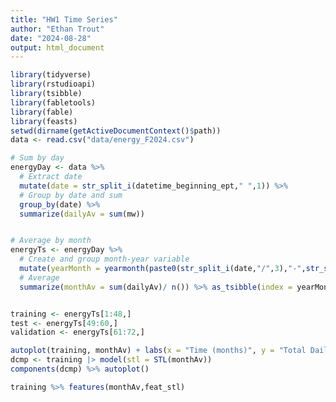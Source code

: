 ```yaml
---
title: "HW1 Time Series"
author: "Ethan Trout"
date: "2024-08-28"
output: html_document
---
```


```r
library(tidyverse)
library(rstudioapi)
library(tsibble)
library(fabletools)
library(fable)
library(feasts)
setwd(dirname(getActiveDocumentContext()$path))
data <- read.csv("data/energy_F2024.csv")
```


```r
# Sum by day
energyDay <- data %>% 
  # Extract date
  mutate(date = str_split_i(datetime_beginning_ept," ",1)) %>%
  # Group by date and sum
  group_by(date) %>% 
  summarize(dailyAv = sum(mw)) 


# Average by month
energyTs <- energyDay %>% 
  # Create and group month-year variable
  mutate(yearMonth = yearmonth(paste0(str_split_i(date,"/",3),"-",str_split_i(date,"/",1)))) %>% group_by(yearMonth) %>% 
  # Average 
  summarize(monthAv = sum(dailyAv)/ n()) %>% as_tsibble(index = yearMonth)


training <- energyTs[1:48,]
test <- energyTs[49:60,]
validation <- energyTs[61:72,]
```


```r

autoplot(training, monthAv) + labs(x = "Time (months)", y = "Total Daily MW") + ggtitle("Time Series Plot for Total Daily MW Averaged by Month")
dcmp <- training |> model(stl = STL(monthAv))
components(dcmp) %>% autoplot() 

training %>% features(monthAv,feat_stl)
```